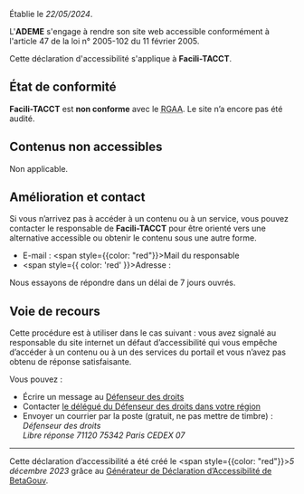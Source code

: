 Établie le _22/05/2024_.

L'**ADEME** s'engage à rendre son site web accessible conformément à l'article 47 de la loi n° 2005-102 du 11 février 2005.

Cette déclaration d'accessibilité s'applique à **Facili-TACCT**.

## État de conformité

**Facili-TACCT** est **non conforme** avec le <abbr title="Référentiel général d’amélioration de l’accessibilité">RGAA</abbr>. Le site n’a encore pas été audité.

## Contenus non accessibles

Non applicable.

## Amélioration et contact

Si vous n’arrivez pas à accéder à un contenu ou à un service, vous pouvez contacter le responsable de **Facili-TACCT** pour être orienté vers une alternative accessible ou obtenir le contenu sous une autre forme.

- E-mail : <span style={{color: "red"}}>Mail du responsable</span>
- <span style={{ color: 'red' }}>Adresse : </span>

Nous essayons de répondre dans un délai de 7 jours ouvrés.

## Voie de recours

Cette procédure est à utiliser dans le cas suivant : vous avez signalé au responsable du site internet un défaut d’accessibilité qui vous empêche d’accéder à un contenu ou à un des services du portail et vous n’avez pas obtenu de réponse satisfaisante.

Vous pouvez :

- Écrire un message au [Défenseur des droits](https://formulaire.defenseurdesdroits.fr/)
- Contacter [le délégué du Défenseur des droits dans votre région](https://www.defenseurdesdroits.fr/saisir/delegues)
- Envoyer un courrier par la poste (gratuit, ne pas mettre de timbre) :
  <address>
    Défenseur des droits
    <br />
    Libre réponse 71120 75342 Paris CEDEX 07
  </address>

---

Cette déclaration d’accessibilité a été créé le <span style={{color: "red"}}>_5 décembre 2023_ grâce au [Générateur de Déclaration d’Accessibilité de BetaGouv](https://betagouv.github.io/a11y-generateur-declaration/#create).</span>
